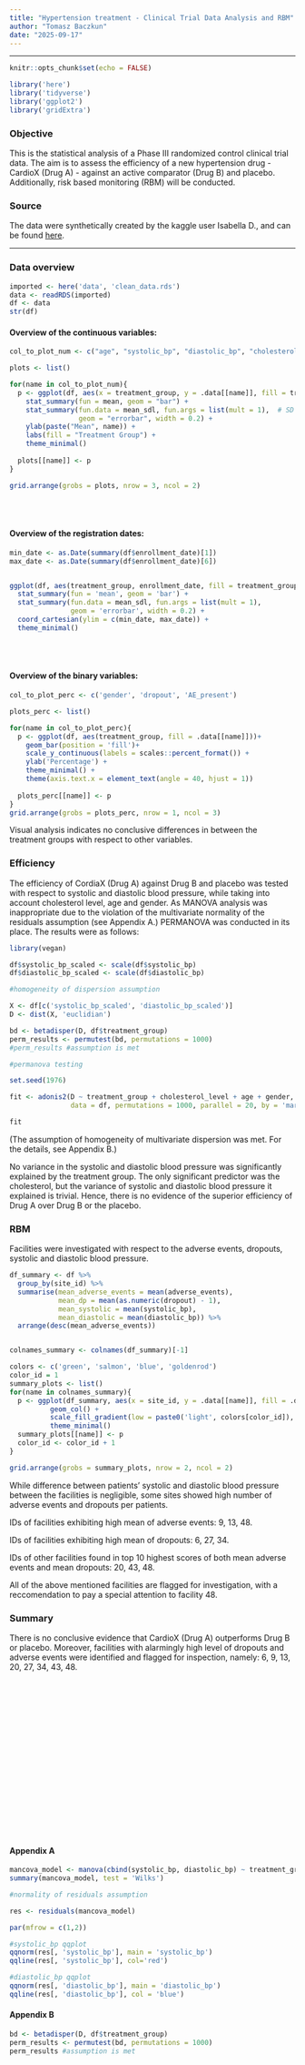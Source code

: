 ---
title: "Hypertension treatment - Clinical Trial Data Analysis and RBM"
author: "Tomasz Baczkun"
date: "2025-09-17"
---
___

```{r setup, include=FALSE}
knitr::opts_chunk$set(echo = FALSE)
```

```{r, include = FALSE}
library('here')
library('tidyverse')
library('ggplot2')
library('gridExtra')
```

### Objective

This is the statistical analysis of a Phase III randomized control clinical trial data. The aim is to assess the efficiency of a new hypertension drug - CardioX (Drug A) -  against an active comparator (Drug B) and placebo. Additionally, risk based monitoring (RBM) will be conducted.

### Source

The data were synthetically created by the kaggle user Isabella D., and can be found [here](https://www.kaggle.com/datasets/isabelladil/phase-iii-clinical-trial-dataset).

___

### Data overview

```{r}
imported <- here('data', 'clean_data.rds')
data <- readRDS(imported)
df <- data
str(df)
```

#### Overview of the continuous variables:

```{r}
col_to_plot_num <- c("age", "systolic_bp", "diastolic_bp", "cholesterol_level", 'adverse_events')  # numeric only

plots <- list()

for(name in col_to_plot_num){
  p <- ggplot(df, aes(x = treatment_group, y = .data[[name]], fill = treatment_group)) +
    stat_summary(fun = mean, geom = "bar") +
    stat_summary(fun.data = mean_sdl, fun.args = list(mult = 1),  # SD
                 geom = "errorbar", width = 0.2) +
    ylab(paste("Mean", name)) +
    labs(fill = "Treatment Group") +
    theme_minimal() 
  
  plots[[name]] <- p
}

grid.arrange(grobs = plots, nrow = 3, ncol = 2)
```
<br>
<br>

#### Overview of the registration dates:

```{r}
min_date <- as.Date(summary(df$enrollment_date)[1])
max_date <- as.Date(summary(df$enrollment_date)[6])


ggplot(df, aes(treatment_group, enrollment_date, fill = treatment_group)) +
  stat_summary(fun = 'mean', geom = 'bar') +
  stat_summary(fun.data = mean_sdl, fun.args = list(mult = 1),
               geom = 'errorbar', width = 0.2) +
  coord_cartesian(ylim = c(min_date, max_date)) +
  theme_minimal()

```
<br>
<br>

#### Overview of the binary variables:

```{r, include}
col_to_plot_perc <- c('gender', 'dropout', 'AE_present')

plots_perc <- list()

for(name in col_to_plot_perc){
  p <- ggplot(df, aes(treatment_group, fill = .data[[name]]))+
    geom_bar(position = 'fill')+
    scale_y_continuous(labels = scales::percent_format()) +
    ylab('Percentage') +
    theme_minimal() +
    theme(axis.text.x = element_text(angle = 40, hjust = 1))
  
  plots_perc[[name]] <- p
}
grid.arrange(grobs = plots_perc, nrow = 1, ncol = 3)
```


Visual analysis indicates no conclusive differences in between the treatment groups with respect to other variables.

### Efficiency

The efficiency of CordiaX (Drug A) against Drug B and placebo was tested with respect to systolic and diastolic blood pressure, while taking into account cholesterol level, age and gender. As MANOVA analysis was inappropriate due to the violation of the multivariate normality of the residuals assumption (see Appendix A.) PERMANOVA was conducted in its place. The results were as follows:


```{r, include = F}

library(vegan)

```

```{r}
df$systolic_bp_scaled <- scale(df$systolic_bp)
df$diastolic_bp_scaled <- scale(df$diastolic_bp)

#homogeneity of dispersion assumption

X <- df[c('systolic_bp_scaled', 'diastolic_bp_scaled')]
D <- dist(X, 'euclidian')

bd <- betadisper(D, df$treatment_group)
perm_results <- permutest(bd, permutations = 1000)
#perm_results #assumption is met 

#permanova testing

set.seed(1976)

fit <- adonis2(D ~ treatment_group + cholesterol_level + age + gender,
               data = df, permutations = 1000, parallel = 20, by = 'margin')

fit

```

(The assumption of homogeneity of multivariate dispersion was met. For the details, see Appendix B.)

No variance in the systolic and diastolic blood pressure was significantly explained by the treatment group.
The only significant predictor was the cholesterol, but the variance of systolic and diastolic blood pressure it explained is trivial.
Hence, there is no evidence of the superior efficiency of Drug A over Drug B or the placebo.

### RBM

Facilities were investigated with respect to the adverse events, dropouts, systolic and diastolic blood pressure.

```{r}

df_summary <- df %>%
  group_by(site_id) %>%
  summarise(mean_adverse_events = mean(adverse_events),
            mean_dp = mean(as.numeric(dropout) - 1),
            mean_systolic = mean(systolic_bp),
            mean_diastolic = mean(diastolic_bp)) %>%
  arrange(desc(mean_adverse_events))


colnames_summary <- colnames(df_summary)[-1]

colors <- c('green', 'salmon', 'blue', 'goldenrod')
color_id = 1
summary_plots <- list()
for(name in colnames_summary){
  p <- ggplot(df_summary, aes(x = site_id, y = .data[[name]], fill = .data[[name]]))+
          geom_col() +
          scale_fill_gradient(low = paste0('light', colors[color_id]), high = paste0('dark', colors[color_id]))
          theme_minimal()
  summary_plots[[name]] <- p
  color_id <- color_id + 1
}

grid.arrange(grobs = summary_plots, nrow = 2, ncol = 2)

```

While difference between patients' systolic and diastolic blood pressure between the facilities is negligible, some sites showed high number of adverse events and dropouts per patients. 

IDs of facilities exhibiting high mean of adverse events: 9, 13, 48.

IDs of facilities exhibiting high mean of dropouts: 6, 27, 34.

IDs of other facilities found in top 10 highest scores of both mean adverse events and mean dropouts: 20, 43, 48.

All of the above mentioned facilities are flagged for investigation, with a reccomendation to pay a special attention to facility 48.

### Summary

There is no conclusive evidence that CardioX (Drug A) outperforms Drug B or placebo. Moreover, facilities with alarmingly high level of dropouts and adverse events were identified and flagged for inspection, namely: 6, 9, 13, 20, 27, 34, 43, 48. 



<br>
<br>
<br>
<br>
<br>
<br>
<br>
<br>
<br>
<br>
<br>
<br>
<br>
<br>
<br>
<br>


#### Appendix A
```{r, include = F}
mancova_model <- manova(cbind(systolic_bp, diastolic_bp) ~ treatment_group + age + gender + cholesterol_level, data = df)
summary(mancova_model, test = 'Wilks')

```

```{r}
#normality of residuals assumption

res <- residuals(mancova_model)

par(mfrow = c(1,2))

#systolic_bp qqplot
qqnorm(res[, 'systolic_bp'], main = 'systolic_bp')
qqline(res[, 'systolic_bp'], col='red')

#diastolic_bp qqplot
qqnorm(res[, 'diastolic_bp'], main = 'diastolic_bp')
qqline(res[, 'diastolic_bp'], col = 'blue')
```

#### Appendix B
```{r}
bd <- betadisper(D, df$treatment_group)
perm_results <- permutest(bd, permutations = 1000)
perm_results #assumption is met 

```


